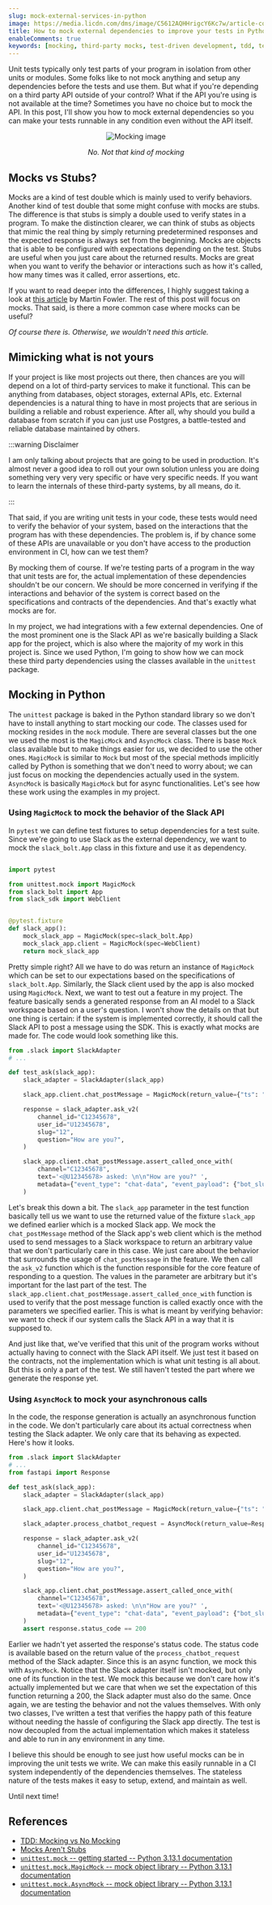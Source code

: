 ---
slug: mock-external-services-in-python
image: https://media.licdn.com/dms/image/C5612AQHHrigcY6Kc7w/article-cover_image-shrink_720_1280/0/1590570437761?e=2147483647&v=beta&t=hfnVsziihfFSGlQjpIaf3yMUt05FhiXhnutG6QmRKUg
title: How to mock external dependencies to improve your tests in Python
enableComments: true
keywords: [mocking, third-party mocks, test-driven development, tdd, testing]
---

Unit tests typically only test parts of your program in isolation from other units or modules. Some folks like to not mock anything and setup any dependencies before the tests and use them. But what if you're depending on a third party API outside of your control? What if the API you're using is not available at the time? Sometimes you have no choice but to mock the API. In this post, I'll show you how to mock external dependencies so you can make your tests runnable in any condition even without the API itself.

<!-- truncate -->

<center>

![Mocking image](https://media.licdn.com/dms/image/C5612AQHHrigcY6Kc7w/article-cover_image-shrink_720_1280/0/1590570437761?e=2147483647&v=beta&t=hfnVsziihfFSGlQjpIaf3yMUt05FhiXhnutG6QmRKUg)

_No. Not that kind of mocking_

</center>

## Mocks vs Stubs?

Mocks are a kind of test double which is mainly used to verify behaviors. Another kind of test double that some might confuse with mocks are stubs. The difference is that stubs is simply a double used to verify states in a program. To make the distinction clearer, we can think of stubs as objects that mimic the real thing by simply returning predetermined responses and the expected response is always set from the beginning. Mocks are objects that is able to be configured with expectations depending on the test. Stubs are useful when you just care about the returned results. Mocks are great when you want to verify the behavior or interactions such as how it's called, how many times was it called, error assertions, etc.

If you want to read deeper into the differences, I highly suggest taking a look at [this article](https://martinfowler.com/articles/mocksArentStubs.html#TheDifferenceBetweenMocksAndStubs) by Martin Fowler. The rest of this post will focus on mocks. That said, is there a more common case where mocks can be useful?

_Of course there is. Otherwise, we wouldn't need this article._

## Mimicking what is not yours

If your project is like most projects out there, then chances are you will depend on a lot of third-party services to make it functional. This can be anything from databases, object storages, external APIs, etc. External dependencies is a natural thing to have in most projects that are serious in building a reliable and robust experience. After all, why should you build a database from scratch if you can just use Postgres, a battle-tested and reliable database maintained by others.

:::warning Disclaimer

I am only talking about projects that are going to be used in production. It's almost never a good idea to roll out your own solution unless you are doing something very very very specific or have very specific needs. If you want to learn the internals of these third-party systems, by all means, do it.

:::

That said, if you are writing unit tests in your code, these tests would need to verify the behavior of your system, based on the interactions that the program has with these dependencies. The problem is, if by chance some of these APIs are unavailable or you don't have access to the production environment in CI, how can we test them?

By mocking them of course. If we're testing parts of a program in the way that unit tests are for, the actual implementation of these dependencies shouldn't be our concern. We should be more concerned in verifying if the interactions and behavior of the system is correct based on the specifications and contracts of the dependencies. And that's exactly what mocks are for.

In my project, we had integrations with a few external dependencies. One of the most prominent one is the Slack API as we're basically building a Slack app for the project, which is also where the majority of my work in this project is. Since we used Python, I'm going to show how we can mock these third party dependencies using the classes available in the `unittest` package.

## Mocking in Python

The `unittest` package is baked in the Python standard library so we don't have to install anything to start mocking our code. The classes used for mocking resides in the `mock` module. There are several classes but the one we used the most is the `MagicMock` and `AsyncMock` class. There is base `Mock` class available but to make things easier for us, we decided to use the other ones. `MagicMock` is similar to `Mock` but most of the special methods implicitly called by Python is something that we don't need to worry about; we can just focus on mocking the dependencies actually used in the system. `AsyncMock` is basically `MagicMock` but for async functionalities. Let's see how these work using the examples in my project.

### Using `MagicMock` to mock the behavior of the Slack API

In `pytest` we can define test fixtures to setup dependencies for a test suite. Since we're going to use Slack as the external dependency, we want to mock the `slack_bolt.App` class in this fixture and use it as dependency.

```python

import pytest

from unittest.mock import MagicMock
from slack_bolt import App
from slack_sdk import WebClient


@pytest.fixture
def slack_app():
    mock_slack_app = MagicMock(spec=slack_bolt.App)
    mock_slack_app.client = MagicMock(spec=WebClient)
    return mock_slack_app
```

Pretty simple right? All we have to do was return an instance of `MagicMock` which can be set to our expectations based on the specifications of `slack_bolt.App`. Similarly, the Slack client used by the app is also mocked using `MagicMock`. Next, we want to test out a feature in my project. The feature basically sends a generated response from an AI model to a Slack workspace based on a user's question. I won't show the details on that but one thing is certain: if the system is implemented correctly, it should call the Slack API to post a message using the SDK. This is exactly what mocks are made for. The code would look something like this.


```python
from .slack import SlackAdapter
# ...

def test_ask(slack_app):
    slack_adapter = SlackAdapter(slack_app)

    slack_app.client.chat_postMessage = MagicMock(return_value={"ts": "1234567890.123456"})

    response = slack_adapter.ask_v2(
        channel_id="C12345678",
        user_id="U12345678",
        slug="12",
        question="How are you?",
    )

    slack_app.client.chat_postMessage.assert_called_once_with(
        channel="C12345678",
        text='<@U12345678> asked: \n\n"How are you?" ',
        metadata={"event_type": "chat-data", "event_payload": {"bot_slug": "12"}},
    )
```

Let's break this down a bit. The `slack_app` parameter in the test function basically tell us we want to use the returned value of the fixture `slack_app` we defined earlier which is a mocked Slack app. We mock the `chat_postMessage` method of the Slack app's web client which is the method used to send messages to a Slack workspace to return an arbitrary value that we don't particularly care in this case. We just care about the behavior that surrounds the usage of `chat_postMessage` in the feature. We then call the `ask_v2` function which is the function responsible for the core feature of responding to a question. The values in the parameter are arbitrary but it's important for the last part of the test. The `slack_app.client.chat_postMessage.assert_called_once_with` function is used to verify that the post message function is called exactly once with the parameters we specified earlier. This is what is meant by verifying behavior: we want to check if our system calls the Slack API in a way that it is supposed to.

And just like that, we've verified that this unit of the program works without actually having to connect with the Slack API itself. We just test it based on the contracts, not the implementation which is what unit testing is all about. But this is only a part of the test. We still haven't tested the part where we generate the response yet.

### Using `AsyncMock` to mock your asynchronous calls

In the code, the response generation is actually an asynchronous function in the code. We don't particularly care about its actual correctness when testing the Slack adapter. We only care that its behaving as expected. Here's how it looks.

```python
from .slack import SlackAdapter
# ...
from fastapi import Response

def test_ask(slack_app):
    slack_adapter = SlackAdapter(slack_app)

    slack_app.client.chat_postMessage = MagicMock(return_value={"ts": "1234567890.123456"})

    slack_adapter.process_chatbot_request = AsyncMock(return_value=Response(status_code=200))

    response = slack_adapter.ask_v2(
        channel_id="C12345678",
        user_id="U12345678",
        slug="12",
        question="How are you?",
    )

    slack_app.client.chat_postMessage.assert_called_once_with(
        channel="C12345678",
        text='<@U12345678> asked: \n\n"How are you?" ',
        metadata={"event_type": "chat-data", "event_payload": {"bot_slug": "12"}},
    )
    assert response.status_code == 200
```

Earlier we hadn't yet asserted the response's status code. The status code is available based on the return value of the `process_chatbot_request` method of the Slack adapter. Since this is an async function, we mock this with `AsyncMock`. Notice that the Slack adapter itself isn't mocked, but only one of its function in the test. We mock this because we don't care how it's actually implemented but we care that when we set the expectation of this function returning a 200, the Slack adapter must also do the same. Once again, we are testing the behavior and not the values themselves. With only two classes, I've written a test that verifies the happy path of this feature without needing the hassle of configuring the Slack app directly. The test is now decoupled from the actual implementation which makes it stateless and able to run in any environment in any time.

I believe this should be enough to see just how useful mocks can be in improving the unit tests we write. We can make this easily runnable in a CI system independently of the dependencies themselves. The stateless nature of the tests makes it easy to setup, extend, and maintain as well.

Until next time!

## References

- [TDD: Mocking vs No Mocking](https://the-dext.github.io/TDD_Mocking-vs-No-Mocking/)
- [Mocks Aren't Stubs](https://martinfowler.com/articles/mocksArentStubs.html#TheDifferenceBetweenMocksAndStubs)
- [`unittest.mock` -- getting started -- Python 3.13.1 documentation](https://docs.python.org/3/library/unittest.mock-examples.html#unittest-mock-getting-started)
- [`unittest.mock.MagicMock` -- mock object library -- Python 3.13.1 documentation](https://docs.python.org/3/library/unittest.mock.html#unittest.mock.MagicMock)
- [`unittest.mock.AsyncMock` -- mock object library -- Python 3.13.1 documentation](https://docs.python.org/3/library/unittest.mock.html#unittest.mock.AsyncMock)
